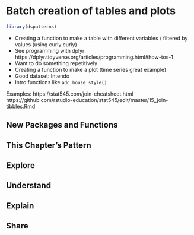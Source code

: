 # Batch creation of tables and plots

```r
library(dspatterns)
```

- Creating a function to make a table with different variables / filtered by values (using curly curly)
- See programming with dplyr: https://dplyr.tidyverse.org/articles/programming.html#how-tos-1
- Want to do something repetitively 
- Creating a function to make a plot (time series great example)
- Good dataset: Intendo
- Intro functions like `add_house_style()`

Examples:
https://stat545.com/join-cheatsheet.html
https://github.com/rstudio-education/stat545/edit/master/15_join-tibbles.Rmd

## New Packages and Functions  

## This Chapter's Pattern

## Explore

## Understand

## Explain

## Share


